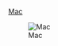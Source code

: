 [Mac](https://www.macalester.edu/academics/wp-content/uploads/sites/275/2020/08/academics-hero-old-main2-960x0-c-default.jpg)

![Mac](https://www.macalester.edu/academics/wp-content/uploads/sites/275/2020/08/academics-hero-old-main2-960x0-c-default.jpg)
